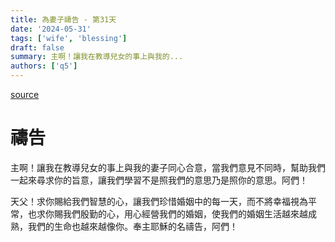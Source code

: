 ```yaml
---
title: 為妻子禱告 - 第31天
date: '2024-05-31'
tags: ['wife', 'blessing']
draft: false
summary: 主啊！讓我在教導兒女的事上與我的...
authors: ['q5']
---
```


[source](https://q5help.me/faith/Prayforwife31Days.jsp)

# 禱告

主啊！讓我在教導兒女的事上與我的妻子同心合意，當我們意見不同時，幫助我們一起來尋求你的旨意，讓我們學習不是照我們的意思乃是照你的意思。阿們！

天父！求你賜給我們智慧的心，讓我們珍惜婚姻中的每一天，而不將幸福視為平常，也求你賜我們殷勤的心，用心經營我們的婚姻，使我們的婚姻生活越來越成熟，我們的生命也越來越像你。奉主耶穌的名禱告，阿們！
